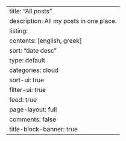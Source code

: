 ---
title: "All posts"
description: All my posts in one place.
listing:
  contents: [english, greek]
  sort: "date desc"
  type: default
  categories: cloud
  sort-ui: true
  filter-ui: true
  feed: true
page-layout: full
comments: false
title-block-banner: true
---